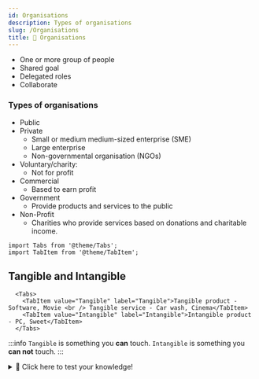 ```yaml
---
id: Organisations
description: Types of organisations
slug: /Organisations
title: 🏢 Organisations
---
```


- One or more group of people
- Shared goal
- Delegated roles
- Collaborate

### Types of organisations
- Public
- Private
    - Small or medium medium-sized enterprise (SME)
    - Large enterprise
    - Non-governmental organisation (NGOs)
- Voluntary/charity:
    - Not for profit
- Commercial
    - Based to earn profit
- Government
    - Provide products and services to the public
- Non-Profit
    - Charities who provide services based on donations and charitable income.


```mdx-code-block
import Tabs from '@theme/Tabs';
import TabItem from '@theme/TabItem';
```


## Tangible and Intangible

```mdx-code-block
  <Tabs>
    <TabItem value="Tangible" label="Tangible">Tangible product - Software, Movie <br /> Tangible service - Car wash, Cinema</TabItem>
    <TabItem value="Intangible" label="Intangible">Intangible product - PC, Sweet</TabItem>
  </Tabs>
``` 

:::info
`Tangible` is something you **can** touch. `Intangible` is something you **can not** touch.
:::

<details>
  <summary>🧠 Click here to test your knowledge! </summary>

<iframe src="https://quizlet.com/679350957/match/embed?i=3loczc&x=1jj1" height="500" width="100%"></iframe>

</details>